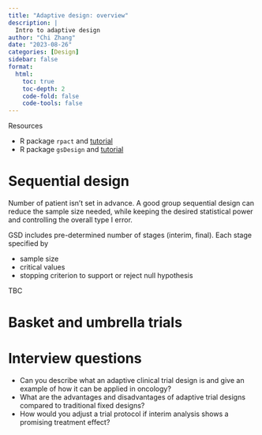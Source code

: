 ```yaml
---
title: "Adaptive design: overview"
description: |
  Intro to adaptive design
author: "Chi Zhang"
date: "2023-08-26"
categories: [Design]
sidebar: false
format: 
  html:
    toc: true
    toc-depth: 2
    code-fold: false
    code-tools: false
---
```



Resources

* R package `rpact` and [tutorial](https://www.rpact.org/vignettes/getting-started/rpact_step-by-step_tutorial/)
* R package `gsDesign` and [tutorial](https://keaven.github.io/gsDesign/articles/gsSurvBasicExamples.html)




# Sequential design

Number of patient isn't set in advance. A good group sequential design can reduce the sample size needed, while keeping the desired statistical power and controlling the overall type I error.

GSD includes pre-determined number of stages (interim, final). Each stage specified by 

* sample size
* critical values
* stopping criterion to support or reject null hypothesis


TBC



# Basket and umbrella trials



# Interview questions

* Can you describe what an adaptive clinical trial design is and give an example of how it can be applied in oncology?
* What are the advantages and disadvantages of adaptive trial designs compared to traditional fixed designs?
* How would you adjust a trial protocol if interim analysis shows a promising treatment effect?










